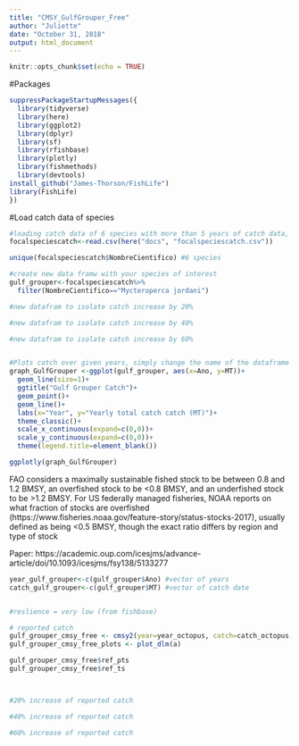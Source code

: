 ```yaml
---
title: "CMSY_GulfGrouper_Free"
author: "Juliette"
date: "October 31, 2018"
output: html_document
---
```


```r
knitr::opts_chunk$set(echo = TRUE)
```

#Packages 

```r
suppressPackageStartupMessages({
  library(tidyverse)
  library(here)
  library(ggplot2)
  library(dplyr)
  library(sf)
  library(rfishbase)
  library(plotly)
  library(fishmethods)
  library(devtools)
install_github("James-Thorson/FishLife")
library(FishLife)
})


```


#Load catch data of species

```r
#loading catch data of 6 species with more than 5 years of catch data, detailed code for this dataset is in the "landing sites.rmd" in docs 
focalspeciescatch<-read.csv(here("docs", "focalspeciescatch.csv"))

unique(focalspeciescatch$NombreCientifico) #6 species 

#create new data framw with your species of interest
gulf_grouper<-focalspeciescatch%>%
  filter(NombreCientifico=="Mycteroperca jordani")

#new datafram to isolate catch increase by 20%

#new datafram to isolate catch increase by 40%

#new datafram to isolate catch increase by 60%



```


```r
#Plots catch over given years, simply change the name of the dataframe ie "Octopus"
graph_GulfGrouper <-ggplot(gulf_grouper, aes(x=Ano, y=MT))+
  geom_line(size=1)+
  ggtitle("Gulf Grouper Catch")+
  geom_point()+
  geom_line()+
  labs(x="Year", y="Yearly total catch catch (MT)")+
  theme_classic()+
  scale_x_continuous(expand=c(0,0))+
  scale_y_continuous(expand=c(0,0))+
  theme(legend.title=element_blank())

ggplotly(graph_GulfGrouper)

```



FAO considers a maximally sustainable fished stock to be between 0.8 and 1.2 BMSY, an overfished stock to be <0.8 BMSY, and an underfished stock to be >1.2 BMSY. For US federally managed fisheries, NOAA reports on what fraction of stocks are overfished (https://www.fisheries.noaa.gov/feature-story/status-stocks-2017), usually defined as being <0.5 BMSY, though the exact ratio differs by region and type of stock

Paper: https://academic.oup.com/icesjms/advance-article/doi/10.1093/icesjms/fsy138/5133277

```r
year_gulf_grouper<-c(gulf_grouper$Ano) #vector of years
catch_gulf_grouper<-c(gulf_grouper$MT) #vector of catch date 


#reslience = very low (from fishbase)

# reported catch
gulf_grouper_cmsy_free <- cmsy2(year=year_octopus, catch=catch_octopus, resilience = "Very low")
gulf_grouper_cmsy_free_plots <- plot_dlm(a)

gulf_grouper_cmsy_free$ref_pts
gulf_grouper_cmsy_free$ref_ts



#20% increase of reported catch

#40% increase of reported catch

#60% increase of reported catch
```

















